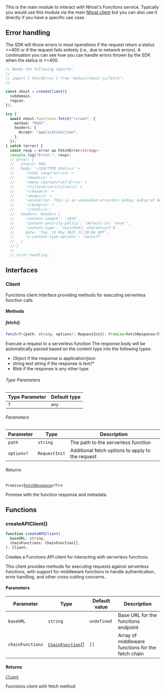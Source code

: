 This is the main module to interact with Nhost's Functions service.
Typically you would use this modula via the main [Nhost client](main#createclient)
but you can also use it directly if you have a specific use case.

## Error handling

The SDK will throw errors in most operations if the request return a status >=400 or
if the request fails entirely (i.e., due to network errors). A continuation you can see
how you can handle errors thrown by the SDK when the status is >=400.

```ts
// Needs the following imports:
//
// import { FetchError } from "@nhost/nhost-js/fetch";
//

const nhost = createClient({
  subdomain,
  region,
});

try {
  await nhost.functions.fetch("/crash", {
    method: "POST",
    headers: {
      Accept: "application/json",
    },
  });
} catch (error) {
  const resp = error as FetchError<string>;
  console.log("Error:", resp);
  // Error: {
  //   status: 500,
  //   body: '<!DOCTYPE html>\n' +
  //     '<html lang="en">\n' +
  //     '<head>\n' +
  //     '<meta charset="utf-8">\n' +
  //     '<title>Error</title>\n' +
  //     '</head>\n' +
  //     '<body>\n' +
  //     '<pre>Error: This is an unhandled error<br> &nbsp; &nbsp;at default (/opt/project/functions/crash.ts:4:11)<br> &nbsp; &nbsp;at Layer.handle [as handle_request] (/usr/local/lib/node_modules/express/lib/router/layer.js:95:5)<br> &nbsp; &nbsp;at next (/usr/local/lib/node_modules/express/lib/router/route.js:144:13)<br> &nbsp; &nbsp;at next (/usr/local/lib/node_modules/express/lib/router/route.js:140:7)<br> &nbsp; &nbsp;at next (/usr/local/lib/node_modules/express/lib/router/route.js:140:7)<br> &nbsp; &nbsp;at next (/usr/local/lib/node_modules/express/lib/router/route.js:140:7)<br> &nbsp; &nbsp;at next (/usr/local/lib/node_modules/express/lib/router/route.js:140:7)<br> &nbsp; &nbsp;at next (/usr/local/lib/node_modules/express/lib/router/route.js:140:7)<br> &nbsp; &nbsp;at next (/usr/local/lib/node_modules/express/lib/router/route.js:140:7)<br> &nbsp; &nbsp;at next (/usr/local/lib/node_modules/express/lib/router/route.js:140:7)</pre>\n' +
  //     '</body>\n' +
  //     '</html>\n',
  //   headers: Headers {
  //     'content-length': '1055',
  //     'content-security-policy': "default-src 'none'",
  //     'content-type': 'text/html; charset=utf-8',
  //     date: 'Tue, 13 May 2025 11:20:04 GMT',
  //     'x-content-type-options': 'nosniff'
  //   }
  // }
  //
  // error handling...
```

## Interfaces

### Client

Functions client interface providing methods for executing serverless function calls

#### Methods

##### fetch()

```ts
fetch<T>(path: string, options?: RequestInit): Promise<FetchResponse<T>>;
```

Execute a request to a serverless function
The response body will be automatically parsed based on the content type into the following types:

- Object if the response is application/json
- string text string if the response is text/\*
- Blob if the response is any other type

###### Type Parameters

| Type Parameter | Default type |
| -------------- | ------------ |
| `T`            | `any`        |

###### Parameters

| Parameter  | Type          | Description                                      |
| ---------- | ------------- | ------------------------------------------------ |
| `path`     | `string`      | The path to the serverless function              |
| `options?` | `RequestInit` | Additional fetch options to apply to the request |

###### Returns

`Promise`&lt;[`FetchResponse`](fetch#fetchresponse)&lt;`T`&gt;&gt;

Promise with the function response and metadata.

## Functions

### createAPIClient()

```ts
function createAPIClient(
  baseURL: string,
  chainFunctions: ChainFunction[],
): Client;
```

Creates a Functions API client for interacting with serverless functions.

This client provides methods for executing requests against serverless functions,
with support for middleware functions to handle authentication, error handling,
and other cross-cutting concerns.

#### Parameters

| Parameter        | Type                                         | Default value | Description                                       |
| ---------------- | -------------------------------------------- | ------------- | ------------------------------------------------- |
| `baseURL`        | `string`                                     | `undefined`   | Base URL for the functions endpoint               |
| `chainFunctions` | [`ChainFunction`](fetch#chainfunction)[] | `[]`          | Array of middleware functions for the fetch chain |

#### Returns

[`Client`](#client)

Functions client with fetch method
